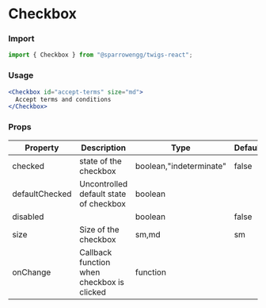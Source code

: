# Checkbox

### Import

```jsx
import { Checkbox } from "@sparrowengg/twigs-react";
```


### Usage 
```jsx live
<Checkbox id="accept-terms" size="md"> 
  Accept terms and conditions
</Checkbox>
```


### Props
| Property       | Description                                | Type                    | Default |
|----------------|--------------------------------------------|-------------------------|---------|
| checked        | state of the checkbox                      | boolean,"indeterminate" | false   |
| defaultChecked | Uncontrolled default state of checkbox     | boolean                 |         |
| disabled       |                                            | boolean                 | false   |
| size           | Size of the checkbox                       | sm,md                   | sm      |
| onChange       | Callback function when checkbox is clicked | function                |         |
